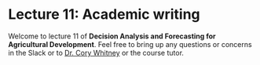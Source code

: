 # Lecture 11: Academic writing {#academic_writing}

<!-- & Citation management software / Literature sources / Scientific process / publications / careers -->

Welcome to lecture 11 of **Decision Analysis and Forecasting for Agricultural Development**. Feel free to bring up any questions or concerns in the Slack or to [Dr. Cory Whitney](mailto:cory.whitney@uni-bonn.de?subject=[Lecture_6]%20Decision%20Analysis%20Lecture) or the course tutor.